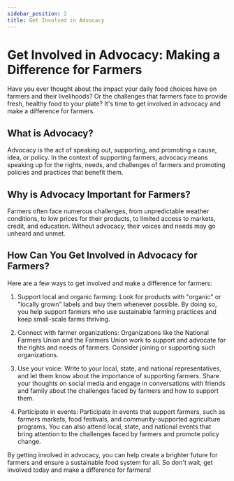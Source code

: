 ```yaml
---
sidebar_position: 2
title: Get Involved in Advocacy
---
```


# Get Involved in Advocacy: Making a Difference for Farmers

Have you ever thought about the impact your daily food choices have on farmers and their livelihoods? Or the challenges that farmers face to provide fresh, healthy food to your plate? It's time to get involved in advocacy and make a difference for farmers.

## What is Advocacy?

Advocacy is the act of speaking out, supporting, and promoting a cause, idea, or policy. In the context of supporting farmers, advocacy means speaking up for the rights, needs, and challenges of farmers and promoting policies and practices that benefit them.

## Why is Advocacy Important for Farmers?

Farmers often face numerous challenges, from unpredictable weather conditions, to low prices for their products, to limited access to markets, credit, and education. Without advocacy, their voices and needs may go unheard and unmet.

## How Can You Get Involved in Advocacy for Farmers?

Here are a few ways to get involved and make a difference for farmers:

1. Support local and organic farming: Look for products with "organic" or "locally grown" labels and buy them whenever possible. By doing so, you help support farmers who use sustainable farming practices and keep small-scale farms thriving.

2. Connect with farmer organizations: Organizations like the National Farmers Union and the Farmers Union work to support and advocate for the rights and needs of farmers. Consider joining or supporting such organizations.

3. Use your voice: Write to your local, state, and national representatives, and let them know about the importance of supporting farmers. Share your thoughts on social media and engage in conversations with friends and family about the challenges faced by farmers and how to support them.

4. Participate in events: Participate in events that support farmers, such as farmers markets, food festivals, and community-supported agriculture programs. You can also attend local, state, and national events that bring attention to the challenges faced by farmers and promote policy change.

By getting involved in advocacy, you can help create a brighter future for farmers and ensure a sustainable food system for all. So don't wait, get involved today and make a difference for farmers!
